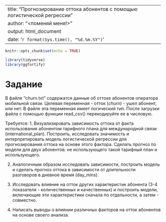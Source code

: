 ﻿---
title: "Прогнозирование оттока абонентов с помощью логистической регрессии"
author: "<поменяй меня!>"
output: html_document
date: '`r format(Sys.time(), "%d.%m.%Y")`'
---

```r
knitr::opts_chunk$set(echo = TRUE)
```

```r
library(tidyverse)
library(ggfortify)
```

# Задание

В файле "churn.txt" содержатся данные об оттоке абонентов оператора мобильной связи.
Целевая переменная - отток (*churn*) - ушел абонент, или нет. В файле эта переменная имеет логический тип. После загрузки файла с помощью функции read_csv() перекодируйте ее в числовую.

Требуется:
1. Визуализировать зависимость оттока от факта использования абонентом тарифного плана для международной связи (international_plan).  Построить, исследовать значимость и интерпретировать модель логистической регрессии для прогнозирования оттока на основе этого фактора. Сделать прогноз по модели для двух абонентов: не использующего такой тарифный план и использующего.

2. Аналогичным образом исследовать зависимости, построить модель и сделать прогноз оттока в зависимости от длительности разговоров в дневное время (day_mins).

3. Исследовать влияние на отток других характеристик абонента (3-4 показателя - количественных и качественных) и построить модели, включающие эти характеристики сначала по отдельности, а затем - совместно.

4. Написать выводы о влиянии различных факторов на отток абонентов на основе своего анализа.
